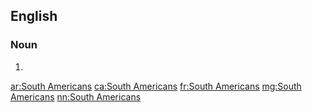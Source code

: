 ==English==

===Noun===
{{head|en|noun plural form|head=[[South]] [[Americans]]}}

# {{plural of|South American|lang=en}}

[[ar:South Americans]]
[[ca:South Americans]]
[[fr:South Americans]]
[[mg:South Americans]]
[[nn:South Americans]]